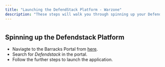 ```yaml
---
title: "Launching the DefendStack Platform - Warzone"
description: "These steps will walk you through spinning up your Defendstack Platform - Warzone"
---
```


#

## Spinning up the Defendstack Platform

* Naviagte to the Barracks Portal from [here](https://beta.barracks.army).
* Search for *Defendstack* in the portal.
* Follow the further steps to launch the application.
